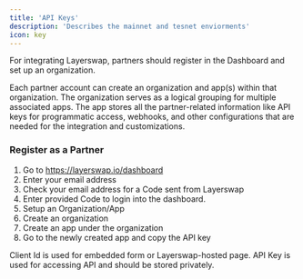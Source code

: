 ```yaml
---
title: 'API Keys'
description: 'Describes the mainnet and tesnet enviorments'
icon: key
---
```



For integrating Layerswap, partners should register in the Dashboard and set up an organization.

Each partner account can create an organization and app(s) within that organization. The organization serves as a logical grouping for multiple associated apps. The app stores all the partner-related information like API keys for programmatic access, webhooks, and other configurations that are needed for the integration and customizations.

### Register as a Partner

1. Go to https://layerswap.io/dashboard
2. Enter your email address
3. Check your email address for a Code sent from Layerswap
4. Enter provided Code to login into the dashboard.
5. Setup an Organization/App
6. Create an organization
7. Create an app under the organization
8. Go to the newly created app and copy the API key

<Tip>Client Id is used for embedded form or Layerswap-hosted page.</Tip>
<Warning>API Key is used for accessing API and should be stored privately. </Warning>
